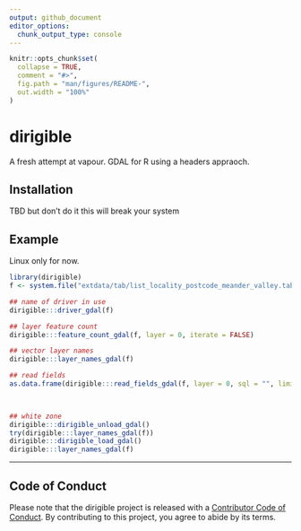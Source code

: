 ```yaml
---
output: github_document
editor_options: 
  chunk_output_type: console
---
```


<!-- README.md is generated from README.Rmd. Please edit that file -->

```r
knitr::opts_chunk$set(
  collapse = TRUE,
  comment = "#>",
  fig.path = "man/figures/README-",
  out.width = "100%"
)
```

# dirigible

<!-- badges: start -->
<!-- badges: end -->

A fresh attempt at vapour. GDAL for R using a headers appraoch. 

## Installation

TBD but don't do it this will break your system 

## Example

Linux only for now.  


```r
library(dirigible)
f <- system.file("extdata/tab/list_locality_postcode_meander_valley.tab", package = "vapour")

## name of driver in use
dirigible:::driver_gdal(f)

## layer feature count
dirigible:::feature_count_gdal(f, layer = 0, iterate = FALSE)

## vector layer names
dirigible:::layer_names_gdal(f)

## read fields
as.data.frame(dirigible:::read_fields_gdal(f, layer = 0, sql = "", limit_n = 1, skip_n = 0, ex = 0, fid_column_name = character(0)))
 


## white zone
dirigible:::dirigible_unload_gdal()
try(dirigible:::layer_names_gdal(f))
dirigible:::dirigible_load_gdal()
dirigible:::layer_names_gdal(f)

```

---

## Code of Conduct
  
Please note that the dirigible project is released with a [Contributor Code of Conduct](https://contributor-covenant.org/version/2/0/CODE_OF_CONDUCT.html). By contributing to this project, you agree to abide by its terms.
